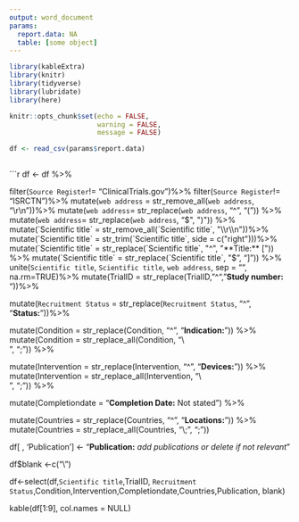 ```yaml
---
output: word_document
params:
  report.data: NA
  table: [some object]
---
```


```r

library(kableExtra)
library(knitr)
library(tidyverse)
library(lubridate)
library(here)

knitr::opts_chunk$set(echo = FALSE,
                      warning = FALSE,
                      message = FALSE)

```

```r

df <- read_csv(params$report.data)
 
```

```r

df <- df %>%

  filter(`Source Register`!= "ClinicalTrials.gov")%>%
  filter(`Source Register`!= "ISRCTN")%>%
  mutate(`web address` = str_remove_all(`web address`, "\\r\\n"))%>%
  mutate(`web address`= str_replace(`web address`, "^", "(")) %>%
  mutate(`web address`= str_replace(`web address`, "$", ")")) %>%
  mutate(`Scientific title` = str_remove_all(`Scientific title`, "\\r\\n"))%>%
  mutate(`Scientific title` = str_trim(`Scientific title`, side = c("right")))%>%
  mutate(`Scientific title` = str_replace(`Scientific title`, "^", "**Title:** [")) %>%
  mutate(`Scientific title` = str_replace(`Scientific title`, "$", "]")) %>%
  unite(`Scientific title`, `Scientific title`, `web address`, sep = "", na.rm=TRUE)%>%
  mutate(TrialID = str_replace(TrialID, "^", "**Study number:** "))%>% 
  
  mutate(`Recruitment Status` = str_replace(`Recruitment Status`, "^", "**Status:** "))%>%
  
  mutate(Condition = str_replace(Condition, "^", "**Indication:** ")) %>%
  mutate(Condition = str_replace_all(Condition, "\\<br>", "; ")) %>%
  
  mutate(Intervention = str_replace(Intervention, "^", "**Devices:** ")) %>%
  mutate(Intervention = str_replace_all(Intervention, "\\<br>", "; ")) %>% 

  mutate(Completiondate = "**Completion Date:** Not stated") %>%
 
  mutate(Countries = str_replace(Countries, "^", "**Locations:** ")) %>%
  mutate(Countries = str_replace_all(Countries, "\\;", "; ")) 

  df[ , 'Publication'] <- "**Publication:** *add publications or delete if not relevant*" 
  
  df$blank <-c("\\")  

  
df<-select(df,`Scientific title`,TrialID, `Recruitment Status`,Condition,Intervention,Completiondate,Countries,Publication, blank)  
           

kable(df[1:9], col.names = NULL) 